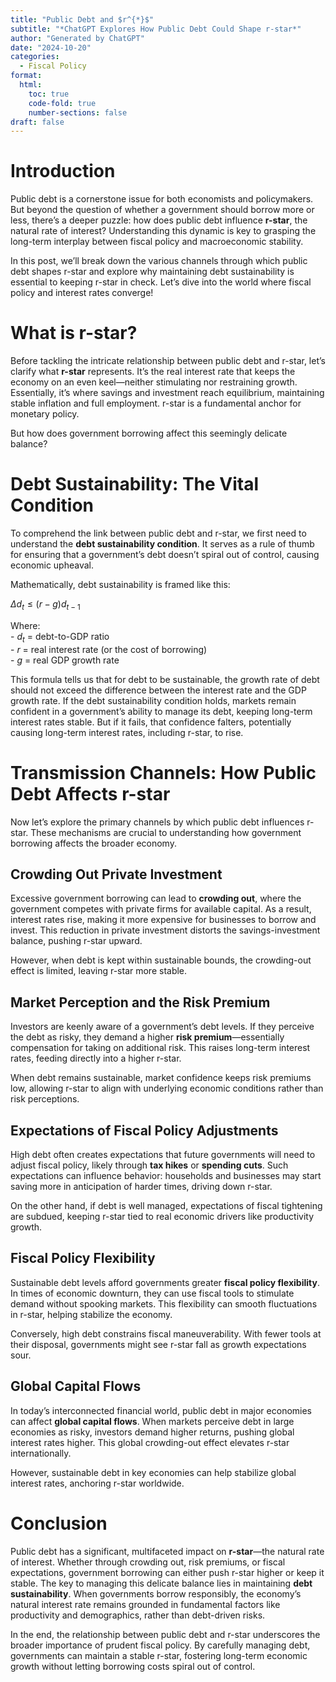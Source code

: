 ```yaml
---
title: "Public Debt and $r^{*}$"
subtitle: "*ChatGPT Explores How Public Debt Could Shape r-star*"
author: "Generated by ChatGPT"
date: "2024-10-20"
categories:
  - Fiscal Policy
format: 
  html: 
    toc: true
    code-fold: true
    number-sections: false
draft: false
---
```


::: {align="justify"}
# Introduction

Public debt is a cornerstone issue for both economists and policymakers. But beyond the question of whether a government should borrow more or less, there's a deeper puzzle: how does public debt influence **r-star**, the natural rate of interest? Understanding this dynamic is key to grasping the long-term interplay between fiscal policy and macroeconomic stability.

In this post, we'll break down the various channels through which public debt shapes r-star and explore why maintaining debt sustainability is essential to keeping r-star in check. Let's dive into the world where fiscal policy and interest rates converge!

# What is r-star?

Before tackling the intricate relationship between public debt and r-star, let's clarify what **r-star** represents. It's the real interest rate that keeps the economy on an even keel---neither stimulating nor restraining growth. Essentially, it's where savings and investment reach equilibrium, maintaining stable inflation and full employment. r-star is a fundamental anchor for monetary policy.

But how does government borrowing affect this seemingly delicate balance?

# Debt Sustainability: The Vital Condition

To comprehend the link between public debt and r-star, we first need to understand the **debt sustainability condition**. It serves as a rule of thumb for ensuring that a government's debt doesn't spiral out of control, causing economic upheaval.

Mathematically, debt sustainability is framed like this:

$\Delta d_t \leq (r - g) d_{t-1}$

Where:\
- $d_t$ = debt-to-GDP ratio\
- $r$ = real interest rate (or the cost of borrowing)\
- $g$ = real GDP growth rate

This formula tells us that for debt to be sustainable, the growth rate of debt should not exceed the difference between the interest rate and the GDP growth rate. If the debt sustainability condition holds, markets remain confident in a government's ability to manage its debt, keeping long-term interest rates stable. But if it fails, that confidence falters, potentially causing long-term interest rates, including r-star, to rise.

# Transmission Channels: How Public Debt Affects r-star

Now let's explore the primary channels by which public debt influences r-star. These mechanisms are crucial to understanding how government borrowing affects the broader economy.

## **Crowding Out Private Investment**

Excessive government borrowing can lead to **crowding out**, where the government competes with private firms for available capital. As a result, interest rates rise, making it more expensive for businesses to borrow and invest. This reduction in private investment distorts the savings-investment balance, pushing r-star upward.

However, when debt is kept within sustainable bounds, the crowding-out effect is limited, leaving r-star more stable.

## **Market Perception and the Risk Premium**

Investors are keenly aware of a government's debt levels. If they perceive the debt as risky, they demand a higher **risk premium**---essentially compensation for taking on additional risk. This raises long-term interest rates, feeding directly into a higher r-star.

When debt remains sustainable, market confidence keeps risk premiums low, allowing r-star to align with underlying economic conditions rather than risk perceptions.

## **Expectations of Fiscal Policy Adjustments**

High debt often creates expectations that future governments will need to adjust fiscal policy, likely through **tax hikes** or **spending cuts**. Such expectations can influence behavior: households and businesses may start saving more in anticipation of harder times, driving down r-star.

On the other hand, if debt is well managed, expectations of fiscal tightening are subdued, keeping r-star tied to real economic drivers like productivity growth.

## **Fiscal Policy Flexibility**

Sustainable debt levels afford governments greater **fiscal policy flexibility**. In times of economic downturn, they can use fiscal tools to stimulate demand without spooking markets. This flexibility can smooth fluctuations in r-star, helping stabilize the economy.

Conversely, high debt constrains fiscal maneuverability. With fewer tools at their disposal, governments might see r-star fall as growth expectations sour.

## **Global Capital Flows**

In today's interconnected financial world, public debt in major economies can affect **global capital flows**. When markets perceive debt in large economies as risky, investors demand higher returns, pushing global interest rates higher. This global crowding-out effect elevates r-star internationally.

However, sustainable debt in key economies can help stabilize global interest rates, anchoring r-star worldwide.

# Conclusion

Public debt has a significant, multifaceted impact on **r-star**---the natural rate of interest. Whether through crowding out, risk premiums, or fiscal expectations, government borrowing can either push r-star higher or keep it stable. The key to managing this delicate balance lies in maintaining **debt sustainability**. When governments borrow responsibly, the economy's natural interest rate remains grounded in fundamental factors like productivity and demographics, rather than debt-driven risks.

In the end, the relationship between public debt and r-star underscores the broader importance of prudent fiscal policy. By carefully managing debt, governments can maintain a stable r-star, fostering long-term economic growth without letting borrowing costs spiral out of control.
:::
